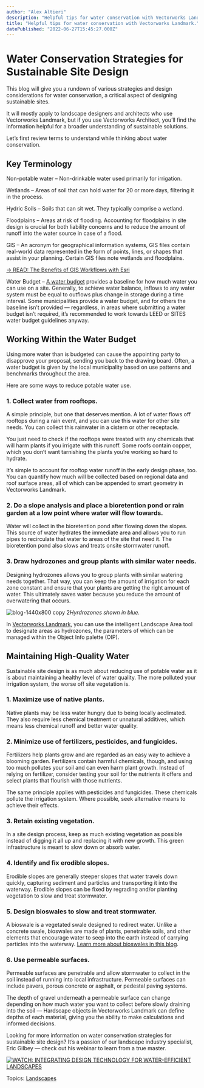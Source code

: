 ```yaml
---
author: "Alex Altieri"
description: "Helpful tips for water conservation with Vectorworks Landmark."
title: "Helpful tips for water conservation with Vectorworks Landmark." 
datePublished: "2022-06-27T15:45:27.000Z"
---
```

# Water Conservation Strategies for Sustainable Site Design

This blog will give you a rundown of various strategies and design considerations for water conservation, a critical aspect of designing sustainable sites.

It will mostly apply to landscape designers and architects who use Vectorworks Landmark, but if you use Vectorworks Architect, you’ll find the information helpful for a broader understanding of sustainable solutions.

Let’s first review terms to understand while thinking about water conservation.

## Key Terminology

Non-potable water – Non-drinkable water used primarily for irrigation.

Wetlands – Areas of soil that can hold water for 20 or more days, filtering it in the process.

Hydric Soils – Soils that can sit wet. They typically comprise a wetland.

Floodplains – Areas at risk of flooding. Accounting for floodplains in site design is crucial for both liability concerns and to reduce the amount of runoff into the water source in case of a flood.

GIS – An acronym for geographical information systems, GIS files contain real-world data represented in the form of points, lines, or shapes that assist in your planning. Certain GIS files note wetlands and floodplains.

[→ READ: The Benefits of GIS Workflows with Esri](../../../net/vectorworks/blog/the-benefits-of-gis-workflows-with-esri.html)

Water Budget – [A water budget](https://water.usgs.gov/watercensus/AdHocComm/Background/WaterBudgets-FoundationsforEffectiveWater-ResourcesandEnvironmentalManagement.pdf) provides a baseline for how much water you can use on a site. Generally, to achieve water balance, inflows to any water system must be equal to outflows plus change in storage during a time interval. Some municipalities provide a water budget, and for others the baseline isn’t provided — regardless, in areas where submitting a water budget isn’t required, it’s recommended to work towards LEED or SITES water budget guidelines anyway.

## Working Within the Water Budget

Using more water than is budgeted can cause the appointing party to disapprove your proposal, sending you back to the drawing board. Often, a water budget is given by the local municipality based on use patterns and benchmarks throughout the area.

Here are some ways to reduce potable water use.

### 1\. Collect water from rooftops.

A simple principle, but one that deserves mention. A lot of water flows off rooftops during a rain event, and you can use this water for other site needs. You can collect this rainwater in a cistern or other receptacle.

You just need to check if the rooftops were treated with any chemicals that will harm plants if you irrigate with this runoff. Some roofs contain copper, which you don’t want tarnishing the plants you’re working so hard to hydrate.

It’s simple to account for rooftop water runoff in the early design phase, too. You can quantify how much will be collected based on regional data and roof surface areas, all of which can be appended to smart geometry in Vectorworks Landmark.

### 2\. Do a slope analysis and place a bioretention pond or rain garden at a low point where water will flow towards.

Water will collect in the bioretention pond after flowing down the slopes. This source of water hydrates the immediate area and allows you to run pipes to recirculate that water to areas of the site that need it. The bioretention pond also slows and treats onsite stormwater runoff.

### 3\. Draw hydrozones and group plants with similar water needs.

Designing hydrozones allows you to group plants with similar watering needs together. That way, you can keep the amount of irrigation for each zone constant and ensure that your plants are getting the right amount of water. This ultimately saves water because you reduce the amount of overwatering that occurs.

![blog-1440x800 copy 2](https://blog.vectorworks.net/hs-fs/hubfs/Blog%20Images/2022%20PVW%20Images/06_Water%20Conservation/blog-1440x800%20copy%202.png?width=1440&name=blog-1440x800%20copy%202.png)_Hyrdrozones shown in blue._

In [Vectorworks Landmark](http://vectorworks.net/landmark), you can use the intelligent Landscape Area tool to designate areas as hydrozones, the parameters of which can be managed within the Object Info palette (OIP).

## Maintaining High-Quality Water

Sustainable site design is as much about reducing use of potable water as it is about maintaining a healthy level of water quality. The more polluted your irrigation system, the worse off site vegetation is.

### 1\. Maximize use of native plants.

Native plants may be less water hungry due to being locally acclimated. They also require less chemical treatment or unnatural additives, which means less chemical runoff and better water quality.

### 2\. Minimize use of fertilizers, pesticides, and fungicides.

Fertilizers help plants grow and are regarded as an easy way to achieve a blooming garden. Fertilizers contain harmful chemicals, though, and using too much pollutes your soil and can even harm plant growth. Instead of relying on fertilizer, consider testing your soil for the nutrients it offers and select plants that flourish with those nutrients.

The same principle applies with pesticides and fungicides. These chemicals pollute the irrigation system. Where possible, seek alternative means to achieve their effects.

### 3\. Retain existing vegetation.

In a site design process, keep as much existing vegetation as possible instead of digging it all up and replacing it with new growth. This green infrastructure is meant to slow down or absorb water.

### 4\. Identify and fix erodible slopes.

Erodible slopes are generally steeper slopes that water travels down quickly, capturing sediment and particles and transporting it into the waterway. Erodible slopes can be fixed by regrading and/or planting vegetation to slow and treat stormwater.

### 5\. Design bioswales to slow and treat stormwater.

A bioswale is a vegetated swale designed to redirect water. Unlike a concrete swale, bioswales are made of plants, penetrable soils, and other elements that encourage water to seep into the earth instead of carrying particles into the waterway. [Learn more about bioswales in this blog](../../../net/vectorworks/blog/different-ways-to-practice-green-infrastructure.html).

### 6\. Use permeable surfaces.

Permeable surfaces are penetrable and allow stormwater to collect in the soil instead of running into local infrastructure. Permeable surfaces can include pavers, porous concrete or asphalt, or pedestal paving systems.

The depth of gravel underneath a permeable surface can change depending on how much water you want to collect before slowly draining into the soil — Hardscape objects in Vectorworks Landmark can define depths of each material, giving you the ability to make calculations and informed decisions.

Looking for more information on water conservation strategies for sustainable site design? It’s a passion of our landscape industry specialist, Eric Gilbey — check out his webinar to learn from a true master.

[![WATCH: INTEGRATING DESIGN TECHNOLOGY FOR WATER-EFFICIENT LANDSCAPES](https://no-cache.hubspot.com/cta/default/3018241/cc170faa-fd83-43f6-8fa9-0e0e3725339c.png)](https://cta-redirect.hubspot.com/cta/redirect/3018241/cc170faa-fd83-43f6-8fa9-0e0e3725339c) 

 Topics: [Landscapes](https://blog.vectorworks.net/topic/landscapes) 

 